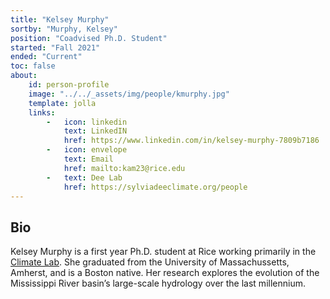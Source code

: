 ```yaml
---
title: "Kelsey Murphy"
sortby: "Murphy, Kelsey"
position: "Coadvised Ph.D. Student"
started: "Fall 2021"
ended: "Current"
toc: false
about:
    id: person-profile
    image: "../../_assets/img/people/kmurphy.jpg"
    template: jolla
    links:
        -   icon: linkedin
            text: LinkedIN
            href: https://www.linkedin.com/in/kelsey-murphy-7809b7186
        -   icon: envelope
            text: Email
            href: mailto:kam23@rice.edu
        -   text: Dee Lab
            href: https://sylviadeeclimate.org/people
---
```


:::{#person-profile}
## Bio

Kelsey Murphy is a first year Ph.D. student at Rice working primarily in the [Climate Lab](https://sylviadeeclimate.org/people).
She graduated from the University of Massachussetts, Amherst, and is a Boston native.
Her research explores the evolution of the Mississippi River basin's large-scale hydrology over the last millennium.
:::